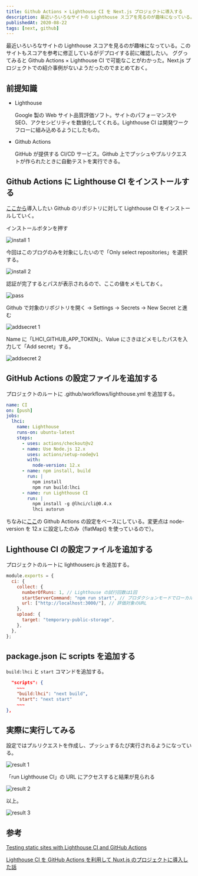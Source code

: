 ```yaml
---
title: Github Actions × Lighthouse CI を Next.js プロジェクトに導入する
description: 最近いろいろなサイトの Lighthouse スコアを見るのが趣味になっている。このサイトもスコアを参考に修正しているがデプロイする前に確認したい。 ググってみると Github Actions × Lighthouse CI で可能なことがわかった。Next.js プロジェクトでの紹介事例がないようだったのでまとめておく。
publishedAt: 2020-08-22
tags: [next, github]
---
```



最近いろいろなサイトの Lighthouse スコアを見るのが趣味になっている。このサイトもスコアを参考に修正しているがデプロイする前に確認したい。 ググってみると Github Actions × Lighthouse CI で可能なことがわかった。Next.js プロジェクトでの紹介事例がないようだったのでまとめておく。

## 前提知識

- Lighthouse

  Google 製の Web サイト品質評価ソフト。サイトのパフォーマンスや SEO、アクセシビリティを数値化してくれる。Lighthouse CI は開発ワークフローに組み込めるようにしたもの。

- Github Actions

  GitHub が提供する CI/CD サービス。Github 上でプッシュやプルリクエストが作られたときに自動テストを実行できる。

## Github Actions に Lighthouse CI をインストールする

[ここから](https://github.com/apps/lighthouse-ci)導入したい Github のリポジトリに対して Lighthouse CI をインストールしていく。

インストールボタンを押す

![install 1](./install1.png)

今回はこのブログのみを対象にしたいので「Only select repositories」を選択する。

![install 2](./install2.png)

認証が完了するとパスが表示されるので、ここの値をメモしておく。

![pass](./pass.png)

Github で対象のリポジトリを開く → Settings → Secrets → New Secret と進む

![addsecret 1](./addsecret1.png)

Name に「LHCI_GITHUB_APP_TOKEN」、Value にさきほどメモしたパスを入力して「Add secret」する。

![addsecret 2](./addsecret2.png)

## GitHub Actions の設定ファイルを追加する

プロジェクトのルートに .github/workflows/lighthouse.yml を追加する。

```yaml
name: CI
on: [push]
jobs:
  lhci:
    name: Lighthouse
    runs-on: ubuntu-latest
    steps:
      - uses: actions/checkout@v2
      - name: Use Node.js 12.x
        uses: actions/setup-node@v1
        with:
          node-version: 12.x
      - name: npm install, build
        run: |
          npm install
          npm run build:lhci
      - name: run Lighthouse CI
        run: |
          npm install -g @lhci/cli@0.4.x
          lhci autorun
```

ちなみに[ここ](https://github.com/GoogleChrome/lighthouse-ci/blob/master/docs/getting-started.md#configure-your-ci-provider)の Github Actions の設定をベースにしている。変更点は node-version を 12.x に設定したのみ（flatMap() を使っているので）。

## Lighthouse CI の設定ファイルを追加する

プロジェクトのルートに lighthouserc.js を追加する。

```js
module.exports = {
  ci: {
    collect: {
      numberOfRuns: 1, // Lighthouse の試行回数は1回
      startServerCommand: "npm run start", // プロダクションモードでローカルサーバーを起動する
      url: ["http://localhost:3000/"], // 評価対象のURL
    },
    upload: {
      target: "temporary-public-storage",
    },
  },
};
```

## package.json に scripts を追加する

`build:lhci` と `start` コマンドを追加する。

```json
  "scripts": {
    ~~~
    "build:lhci": "next build",
    "start": "next start"
    ~~~
},
```

## 実際に実行してみる

設定ではプルリクエストを作成し、プッシュするたび実行されるようになっている。

![result 1](./result1.png)

「run Lighthouse CI」の URL にアクセスすると結果が見られる

![result 2](./result2.png)

以上。

![result 3](./result3.png)

## 参考

[Testing static sites with Lighthouse CI and GitHub Actions](https://jacobtomlinson.dev/posts/2020/testing-static-sites-with-lighthouse-ci-and-github-actions/)

[Lighthouse CI を GitHub Actions を利用して Nuxt.js のプロジェクトに導入した話](https://tech.smartshopping.co.jp/Lighthouse%20CI)
